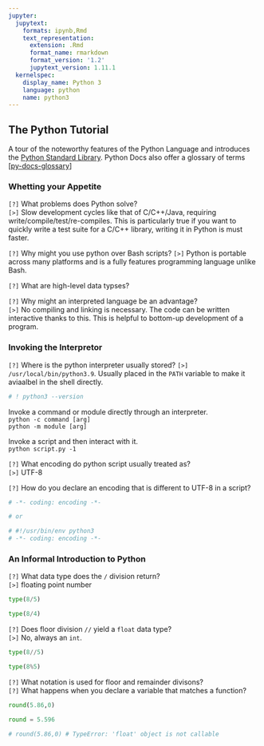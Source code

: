 ```yaml
---
jupyter:
  jupytext:
    formats: ipynb,Rmd
    text_representation:
      extension: .Rmd
      format_name: rmarkdown
      format_version: '1.2'
      jupytext_version: 1.11.1
  kernelspec:
    display_name: Python 3
    language: python
    name: python3
---
```


## The Python Tutorial

A tour of the noteworthy features of the Python Language and introduces the [Python Standard Library](https://docs.python.org/3/library/index.html#library-index). Python Docs also offer a glossary of terms [[py-docs-glossary](https://docs.python.org/3/glossary.html#glossary)]


### Whetting your Appetite

`[?]` What problems does Python solve?  
`[>]` Slow development cycles like that of C/C++/Java, requiring write/compile/test/re-compiles. This is particularly true if you want to quickly write a test suite for a C/C++ library, writing it in Python is must faster.

`[?]` Why might you use python over Bash scripts?
`[>]` Python is portable across many platforms and is a fully features programming language unlike Bash.

`[?]` What are high-level data typses?  

`[?]` Why might an interpreted language be an advantage?  
`[>]` No compiling and linking is necessary. The code can be written interactive thanks to this. This is helpful to bottom-up development of a program.




### Invoking the Interpretor

`[?]` Where is the python interpreter usually stored?
`[>]` `/usr/local/bin/python3.9`. Usually placed in the `PATH` variable to make it aviaalbel in the shell directly.



```python
# ! python3 --version
```

Invoke a command or module directly through an interpreter.  
`python -c command [arg]`  
`python -m module [arg]`  

Invoke a script and then interact with it.  
`python script.py -1`


`[?]` What encoding do python script usually treated as?  
`[>]` UTF-8


`[?]` How do you declare an encoding that is different to UTF-8 in a script? 

```python
# -*- coding: encoding -*-

# or 

# #!/usr/bin/env python3
# -*- coding: encoding -*-
```

### An Informal Introduction to Python

`[?]` What data type does the `/` division return?  
`[>]` floating point number

```python
type(8/5)
```

```python
type(8/4)
```

`[?]` Does floor division `//` yield a `float` data type?  
`[>]` No, always an `int`.

```python
type(8//5)
```

```python
type(8%5)
```

`[?]` What notation is used for floor and remainder divisons?  
`[?]` What happens when you declare a variable that matches a function?

```python
round(5.86,0)
```

```python
round = 5.596
```

```python
# round(5.86,0) # TypeError: 'float' object is not callable
```

```python

```
